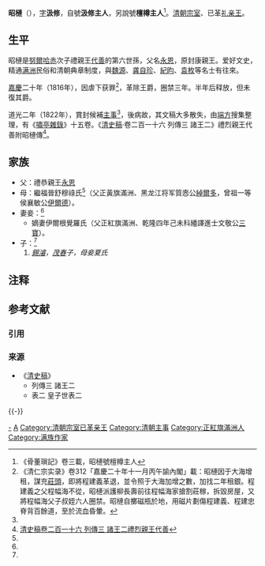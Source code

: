 '''昭槤'''（{{bd|1776年|3月26日|1830年|1月14日|catIdx=}}{{efn|生卒：生于乾隆四十一年二月初七<ref name=ax>《[[愛新覺羅宗譜|愛新覺羅宗譜]]》乙冊，3989－3990頁。</ref>（1776年3月26日），逝于道光九年十二月二十（1830年1月14日）。}}），[[表字|字]]'''汲修'''，自號'''汲修主人'''，另說號'''檀樽主人'''<ref>《骨董瑣記》卷三載，昭槤號檀樽主人</ref>。[[清朝宗室|清朝宗室]]、已革[[礼亲王|礼亲王]]。

==生平==
昭槤是[[努爾哈赤|努爾哈赤]]次子禮親王[[代善|代善]]的第六世孫，父名[[永恩|永恩]]，原封康親王。爱好文史，精通[[满洲|满洲]]民俗和清朝典章制度，與[[魏源|魏源]]、[[龚自珍|龚自珍]]、[[紀昀|紀昀]]、[[袁枚|袁枚]]等名士有往來。

[[嘉慶|嘉慶]]二十年（1816年），因虐下获罪<ref>《清仁宗实录》卷312「嘉慶二十年十一月丙午諭內閣」載：昭槤因于大海增租，謀充[[莊頭|莊頭]]，即將程建義革退，並令照于大海加增之數，加找二年租銀。程建義之父程幅海不從，昭槤派護柳長壽前往程幅海家搶割莊稼，拆毀房屋，又將程幅海父子叔姪六人圈禁。昭槤自擲磁瓶於地，用磁片劃傷程建義、程建忠脊背百餘道，至於流血昏暈。</ref>，革除王爵，圈禁三年。半年后释放，但未復其爵。

道光二年（1822年），賞封候補[[主事|主事]]<ref name=ax/>，後病故，其文稿大多散失，由[[端方|端方]]搜集整理，有《[[嘯亭雜錄|嘯亭雜錄]]》十五卷。《[[清史稿|清史稿]]·卷二百一十六 列傳三 諸王二》禮烈親王代善附昭槤傳<ref>[[:s:清史稿|清史稿]][[:s:清史稿/卷216|卷二百一十六 列傳三 諸王二]][[:s:清史稿/卷216#禮烈親王代善|禮烈親王代善]]</ref>。

==家族==
*父：禮恭親王[[永恩|永恩]]
*母：繼福晉舒穆祿氏<ref name=ax/>（父正黃旗滿洲、黑龙江将军質悫公[[綽爾多|綽爾多]]，曾祖一等侯襄敏公[[伊爾德|伊爾德]]）。
*妻妾：<ref name=ax/>
**嫡妻伊爾根覺羅氏（父正紅旗滿洲、乾隆四年己未科繙譯進士文敬公[[三寶|三寶]]）。
*子：<ref name=ax/>
*# ''[[錫濬|錫濬]]，[[茂春|茂春]]子，母妾夏氏''

== 注释 ==
{{notelist}}

== 参考文献 ==

=== 引用 ===
{{Reflist}}

=== 来源 ===
{{refbegin}}
* 《[[清史稿|清史稿]]》
** 列傳三 諸王二
** 表二 皇子世表二
{{refend}}

{{-}}
{{start box}}
{{s-hou|禮親王世系|1776年|3月26日|1830年|1月14日|清太祖世系}}
{{s-roy}}
{{s-before|父禮恭親王[[永恩|永恩]]}}
{{s-title|[[禮親王|禮親王]]|1805年－1816年}}
{{s-after|堂兄禮安親王[[宗室麟趾|麟趾]]}}
{{end box}}
[[Category:禮親王|-]]
[[Category:清朝歷史學家|A]]
[[Category:清朝宗室已革亲王|Category:清朝宗室已革亲王]]
[[Category:清朝主事|Category:清朝主事]]
[[Category:正紅旗滿洲人|Category:正紅旗滿洲人]]
[[Category:满族作家|Category:满族作家]]